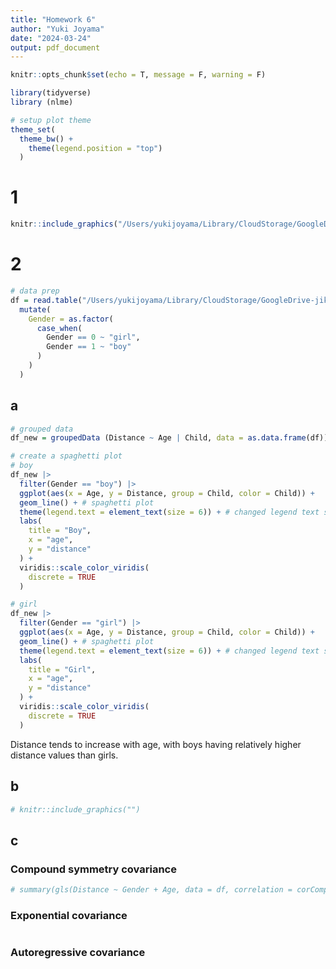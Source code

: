 ```yaml
---
title: "Homework 6"
author: "Yuki Joyama"
date: "2024-03-24"
output: pdf_document
---
```


```r
knitr::opts_chunk$set(echo = T, message = F, warning = F)

library(tidyverse)
library (nlme)

# setup plot theme
theme_set(
  theme_bw() +
    theme(legend.position = "top")
  )
```

# 1
```r
knitr::include_graphics("/Users/yukijoyama/Library/CloudStorage/GoogleDrive-jikeyu1995@gmail.com/My Drive/version_control/MS-biostats/Biostatistical Methods 2/Biostatistical Methods 2/p8131_hw6_files/Screenshot 2024-03-24 at 23.17.48.png")
```

# 2
```r
# data prep
df = read.table("/Users/yukijoyama/Library/CloudStorage/GoogleDrive-jikeyu1995@gmail.com/My Drive/version_control/MS-biostats/Biostatistical Methods 2/Biostatistical Methods 2/p8131_hw6_files/HW6-dental.txt", header = TRUE) |> 
  mutate(
    Gender = as.factor(
      case_when(
        Gender == 0 ~ "girl",
        Gender == 1 ~ "boy"
      )
    )
  )
```

## a
```r
# grouped data
df_new = groupedData (Distance ~ Age | Child, data = as.data.frame(df))

# create a spaghetti plot 
# boy
df_new |> 
  filter(Gender == "boy") |> 
  ggplot(aes(x = Age, y = Distance, group = Child, color = Child)) + 
  geom_line() + # spaghetti plot
  theme(legend.text = element_text(size = 6)) + # changed legend text size
  labs(
    title = "Boy",
    x = "age",
    y = "distance"
  ) +
  viridis::scale_color_viridis(
    discrete = TRUE
  )

# girl
df_new |> 
  filter(Gender == "girl") |> 
  ggplot(aes(x = Age, y = Distance, group = Child, color = Child)) + 
  geom_line() + # spaghetti plot
  theme(legend.text = element_text(size = 6)) + # changed legend text size
  labs(
    title = "Girl",
    x = "age",
    y = "distance"
  ) +
  viridis::scale_color_viridis(
    discrete = TRUE
  )
```

Distance tends to increase with age, with boys having relatively higher distance values than girls.

## b
```r
# knitr::include_graphics("")
```


## c
### Compound symmetry covariance
```r
# summary(gls(Distance ~ Gender + Age, data = df, correlation = corCompSymm(form = ~ 1 | Gender), method = "REML"))
```

### Exponential covariance
```r

```

### Autoregressive covariance
```r

```






